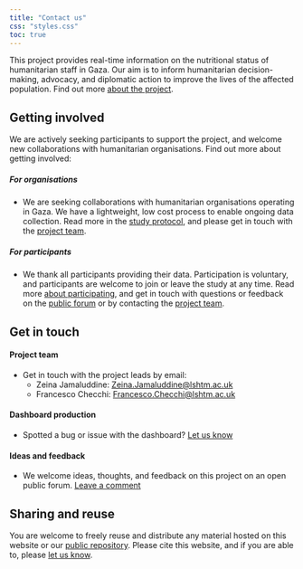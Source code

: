 ```yaml
---
title: "Contact us"
css: "styles.css"
toc: true
---
```


This project provides real-time information on the nutritional status of humanitarian staff in Gaza. Our aim is to inform humanitarian decision-making, advocacy, and diplomatic action to improve the lives of the affected population. Find out more [about the project](./about).

## Getting involved

We are actively seeking participants to support the project, and welcome new collaborations with humanitarian organisations. Find out more about getting involved:

::: {.callout-info}
##### For organisations
- We are seeking collaborations with humanitarian organisations operating in Gaza. We have a lightweight, low cost process to enable ongoing data collection. Read more in the [study protocol](./protocol#data-collection-and-analysis), and please get in touch with the [project team](#project-team).
:::

::: {.callout-info collapse="true"}
##### For participants
- We thank all participants providing their data. Participation is voluntary, and participants are welcome to join or leave the study at any time. Read more [about participating](./about#participating-in-the-study), and get in touch with questions or feedback on the [public forum](https://github.com/cmmid/gaza-response/discussions/41) or by contacting the [project team](#project-team).
:::

## Get in touch

#### Project team

-   Get in touch with the project leads by email:
    -   Zeina Jamaluddine: [Zeina.Jamaluddine\@lshtm.ac.uk](mailto:Zeina.Jamaluddine@lshtm.ac.uk)
    -   Francesco Checchi: [Francesco.Checchi\@lshtm.ac.uk](mailto:Francesco.Checchi@lshtm.ac.uk)

#### Dashboard production

-   Spotted a bug or issue with the dashboard? [Let us know](https://github.com/cmmid/gaza-response/issues/new)

#### Ideas and feedback

-   We welcome ideas, thoughts, and feedback on this project on an open public forum. [Leave a comment](https://github.com/cmmid/gaza-response/discussions/11)

## Sharing and reuse

You are welcome to freely reuse and distribute any material hosted on this website or our [public repository](https://github.com/cmmid/gaza-response). Please cite this website, and if you are able to, please [let us know](https://github.com/cmmid/gaza-response/discussions/42).  
